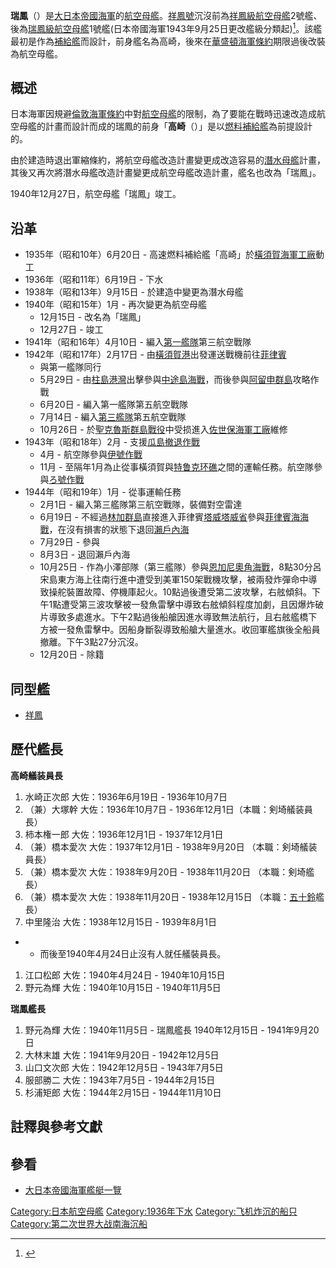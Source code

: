 {{軍艦模板
|名稱= {{lang|ja|瑞鳳}} [[File:Naval_Ensign_of_Japan.svg|30px]]<br/><small>{{lang|ja|ずいほう}}</small>
|名稱2=
|圖片= [[File:Japanese_Aircraft_Carrier_Zuiho.jpg|200px]]
|照片說明=
|圖片2= [[File:Fig_of_japanese_aircraft_carrier_Zuiho_in_1944.png|200px]]
|照片說明2= 「瑞鳳」最終時外觀圖(部分推測)
|艦種= [[航空母艦|航空母艦]]
|代號= {{lang|ja|づほ}}
|擁有國= [[大日本帝国|大日本帝国]]
|艦級= [[祥鳳級航空母艦|祥鳳級航空母艦]]
|製造= [[橫須賀海軍工廠|橫須賀海軍工廠]]
|同型= [[祥鳳號航空母艦|祥凤]]
|動工= 1935年6月20日
|下水= 1936年6月19日
|服役= 1940年12月27日
|退役= 
|結局= 1944年10月25日下午3點27分<br/>於[[雷伊泰灣海戰|雷伊泰灣海戰]]時被擊沉
|除籍= 1944年12月20日
|狀態= 已除籍
|基準= 11,200噸<br/>13,100噸(公試)
|滿載= 13,950噸
|長度= 205.5米
|闊度= 18米(水線)
|吃水= 6.64米
|極速= 28節
|燃料= 重油，2,320噸
|鍋爐= 主要：ロ號艦本式重油蒸氣鍋爐4具<br/>輔助：ロ號艦本式重油蒸氣鍋爐2具
|引擎= 艦本式[[蒸汽渦輪發動機|蒸汽渦輪發動機]]2具
|出力= 52000 [[馬力|shp]]，兩軸
|飛行= 長度：180.0m<br/>1943年後長度延長至195.0m<br/>寬度：23.0m<br/>升降機2座
|續航= 7800浬(18節)
|乘員= 792人
|艦載機= 艦上戰鬥機18架<br/>艦上攻擊機9架<br/>備用艦上戰鬥機3架
|裝備= '''竣工時'''<br/>4座40倍徑 12.7cm連裝高角砲<br/>4座25mm連裝機槍<br/> '''最後期'''<br/>4座40倍徑 12.7cm連裝高角砲<br/>10座25mm 3連裝機槍<br/>6座12cm 28連裝噴進砲
|}}
'''瑞鳳'''（{{lang|ja|ずいほう}}）是[[大日本帝國海軍|大日本帝國海軍]]的[[航空母艦|航空母艦]]。[[祥鳳號航空母艦|祥鳳號]]沉沒前為[[祥鳳級航空母艦|祥鳳級航空母艦]]2號艦、後為[[瑞鳳級航空母艦|瑞鳳級航空母艦]]1號艦(日本帝國海軍1943年9月25日更改艦級分類起)<ref>{{Cite web|title=昭和18年9月25日付 海軍內令 第1985號。アジア歴史資料センター レファレンスコード C12070180900 24頁|publisher=日本 国立公文書館アジア歴史資料センター|url=https://www.jacar.archives.go.jp/das/contents/pdf/C12/C12070180900.c1060b00002.0hourei_11_007.0287_01.pdf|format=PDF|accessdate=2020-07-06|archive-date=2020-07-06|archive-url=https://web.archive.org/web/20200706134141/https://www.jacar.archives.go.jp/das/contents/pdf/C12/C12070180900.c1060b00002.0hourei_11_007.0287_01.pdf|dead-url=yes}}</ref>。該艦最初是作為[[補給艦|補給艦]]而設計，前身艦名為高崎，後來在[[華盛頓海軍條約|華盛頓海軍條約]]期限過後改裝為航空母艦。

==概述==
日本海軍因規避[[倫敦海軍條約|倫敦海軍條約]]中對[[航空母艦|航空母艦]]的限制，為了要能在戰時迅速改造成航空母艦的計畫而設計而成的瑞鳳的前身「'''高崎'''（{{lang|ja|たかさき}}）」是以[[補給艦|燃料補給艦]]為前提設計的。

由於建造時退出軍縮條約，將航空母艦改造計畫變更成改造容易的[[潛水母艦|潛水母艦]]計畫，其後又再次將潛水母艦改造計畫變更成航空母艦改造計畫，艦名也改為「瑞鳳」。

1940年12月27日，航空母艦「瑞鳳」竣工。

==沿革==
* 1935年（昭和10年）6月20日 - 高速燃料補給艦「高崎」於[[橫須賀海軍工廠|橫須賀海軍工廠]]動工
* 1936年（昭和11年）6月19日 - 下水
* 1938年（昭和13年）9月15日 - 於建造中變更為潛水母艦
* 1940年（昭和15年）1月 - 再次變更為航空母艦
** 12月15日 - 改名為「瑞鳳」
** 12月27日 - 竣工
* 1941年（昭和16年）4月10日 - 編入[[第一艦隊_(日本海軍)|第一艦隊]]第三航空戰隊
* 1942年（昭和17年）2月17日 - 由[[橫須賀海軍設施|橫須賀港]]出發運送戰機前往[[菲律賓|菲律賓]]
** 與第一艦隊同行
** 5月29日 - 由[[柱島港灣|柱島港灣]]出擊參與[[中途島海戰|中途島海戰]]，而後參與[[阿留申群島|阿留申群島]]攻略作戰
** 6月20日 - 編入第一艦隊第五航空戰隊
** 7月14日 - 編入[[第三艦隊_(日本海軍)|第三艦隊]]第五航空戰隊
** 10月26日 - 於[[聖克魯斯群島戰役|聖克魯斯群島戰役]]中受损進入[[佐世保海軍工廠|佐世保海軍工廠]]維修
* 1943年（昭和18年）2月 - 支援[[瓜達爾卡納爾島戰役|瓜島撤退作戰]]
** 4月 - 航空隊參與[[伊號作戰|伊號作戰]]
** 11月 - 至隔年1月為止從事橫須賀與[[特鲁克环礁|特鲁克环礁]]之間的運輸任務。航空隊參與[[ろ號作戰|ろ號作戰]]
* 1944年（昭和19年）1月 - 從事運輸任務
** 2月1日 - 編入第三艦隊第三航空戰隊，裝備對空雷達
** 6月19日 - 不經過[[林加群島|林加群島]]直接進入菲律賓[[塔威塔威省|塔威塔威省]]參與[[菲律賓海海戰|菲律賓海海戰]]，在沒有損害的狀態下退回[[瀨戶內海|瀨戶內海]]
** 7月29日 - 參與{{link-ja|硫黃島増援船隊護衛|スカベンジャー作戦}}
** 8月3日 - 退回瀨戶內海
** 10月25日 - 作為小澤部隊（第三艦隊）參與[[恩加尼奧角海戰|恩加尼奧角海戰]]，8點30分呂宋島東方海上往南行進中遭受到美軍150架戰機攻擊，被兩發炸彈命中導致操舵裝置故障、停機庫起火。10點過後遭受第二波攻擊，右舷傾斜。下午1點遭受第三波攻擊被一發魚雷擊中導致右舷傾斜程度加劇，且因爆炸破片導致多處進水。下午2點過後船艙因進水導致無法航行，且右舷艦橋下方被一發魚雷擊中。因船身斷裂導致船艙大量進水。收回軍艦旗後全船員撤離。下午3點27分沉沒。
** 12月20日 - 除籍

==同型艦==
* [[祥鳳號航空母艦|祥鳳]]

==歷代艦長==


'''高崎艤装員長'''
#水崎正次郎 大佐：1936年6月19日 - 1936年10月7日
#（兼）大塚幹 大佐：1936年10月7日 - 1936年12月1日（本職：剣埼艤装員長）
#柿本権一郎 大佐：1936年12月1日 - 1937年12月1日
#（兼）橋本愛次 大佐：1937年12月1日 - 1938年9月20日 （本職：剣埼艤装員長）
#（兼）橋本愛次 大佐：1938年9月20日 - 1938年11月20日 （本職：剣埼艦長）
#（兼）橋本愛次 大佐：1938年11月20日 - 1938年12月15日 （本職：[[五十鈴號輕巡洋艦|五十鈴]]艦長）
#中里隆治 大佐：1938年12月15日 - 1939年8月1日

**而後至1940年4月24日止沒有人就任艤裝員長。
#江口松郎 大佐：1940年4月24日 - 1940年10月15日
#野元為輝 大佐：1940年10月15日 - 1940年11月5日
'''瑞鳳艦長'''
#野元為輝 大佐：1940年11月5日 - 瑞鳳艦長 1940年12月15日 - 1941年9月20日
#大林末雄 大佐：1941年9月20日 - 1942年12月5日
#山口文次郎 大佐：1942年12月5日 - 1943年7月5日
#服部勝二 大佐：1943年7月5日 - 1944年2月15日
#杉浦矩郎 大佐：1944年2月15日 - 1944年11月10日

== 註釋與參考文獻 ==
{{Reflist}}

== 參看 ==
* [[大日本帝國海軍艦艇一覽|大日本帝國海軍艦艇一覽]]
{{日本航空母艦}}

[[Category:日本航空母艦|Category:日本航空母艦]]
[[Category:1936年下水|Category:1936年下水]]
[[Category:飞机炸沉的船只|Category:飞机炸沉的船只]]
[[Category:第二次世界大战南海沉船|Category:第二次世界大战南海沉船]]